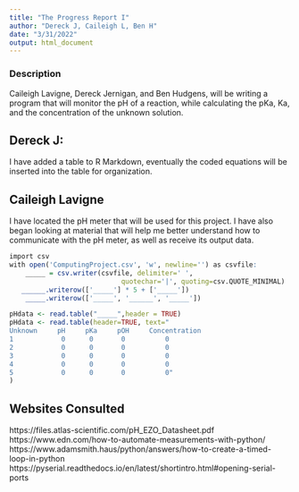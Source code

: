 ```yaml
---
title: "The Progress Report I"
author: "Dereck J, Caileigh L, Ben H"
date: "3/31/2022"
output: html_document
---
```































































































### Description
Caileigh Lavigne, Dereck Jernigan, and Ben Hudgens, will be writing a program that will monitor the pH of a reaction, while calculating the pKa, Ka, and the concentration of the unknown solution. 

## Dereck J:

I have added a table to R Markdown, eventually the coded equations will be inserted into the table for organization.


## Caileigh Lavigne
I have located the pH meter that will be used for this project. I have also began looking at material that will help me better understand how to communicate with the pH meter, as well as receive its output data.

```r
import csv
with open('ComputingProject.csv', 'w', newline='') as csvfile:
    _____ = csv.writer(csvfile, delimiter=' ',
                            quotechar='|', quoting=csv.QUOTE_MINIMAL)
   ______.writerow(['_____'] * 5 + ['_____'])
    _____.writerow(['_____', '______', '_____'])
```

```r
pHdata <- read.table("_____",header = TRUE)
pHdata <- read.table(header=TRUE, text="
Unknown     pH     pKa     pOH     Concentration
1            0      0       0          0
2            0      0       0          0
3            0      0       0          0
4            0      0       0          0
5            0      0       0          0"
)
```

## Websites Consulted
https://files.atlas-scientific.com/pH_EZO_Datasheet.pdf
https://www.edn.com/how-to-automate-measurements-with-python/
https://www.adamsmith.haus/python/answers/how-to-create-a-timed-loop-in-python
https://pyserial.readthedocs.io/en/latest/shortintro.html#opening-serial-ports